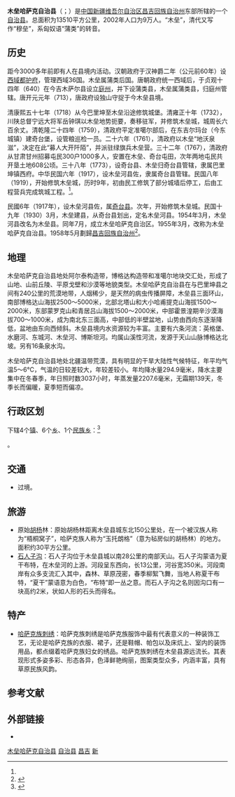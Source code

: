 {{Infobox China County
|county  = 木垒哈萨克自治县
|Photo =
|Photoname=
|state = 新疆维吾尔自治区
|seal =
|officerTitle=
|officer=
|officerTitle2=
|officer2=
|map = Location of Mori within Xinjiang (China).png
|map size =
|Pinyin   = Mùlěi Hāsākè ZìzhìXiàn
|Belong = [[新疆维吾尔自治区|新疆维吾尔自治区]][[昌吉回族自治州|昌吉回族自治州]]
|Types= [[自治县|自治县]]
|admincode = 652328
|founded = 1954年7月17日
|seat = 木垒镇
|division = 11
|town = 3
|township = 8
|subdistrict =
|area = 13510平方公里
|area land =
|area water =
|census yr = 2003年
|pop = 86344人
|density =
|postcode = 831900
| phone code = 994
|areacode=
| carlicense = 新B
| web = www.mlx.gov.cn
| web_title = 木垒县公众信息网
}}
'''木垒哈萨克自治县'''（{{lang-kz|موري قازاق اۋتونوميالىق اۋدانى/Мори Қазақ автономиялық ауданы|Morï Qazaq awtonomïyalıq awdanı}}；{{lang-ug|مورى قازاق ئاپتونوم ناھىيىسى|Mori Qazaq Aptonom nahiyisi}}）是[[中国|中国]][[新疆维吾尔自治区|新疆维吾尔自治区]][[昌吉回族自治州|昌吉回族自治州]]东部所辖的一个[[自治县|自治县]]。总面积为13510平方公里，2002年人口为9万人。“木垒”，清代又写作“穆垒”，系匈奴语“蒲类”的转音。

== 历史 ==
距今3000多年前即有人在县境内活动。汉朝政府于汉神爵二年（公元前60年）设[[西域都护府|西域都护府]]，管理西域36国。木垒属蒲类后国。唐朝政府统一西域后，于贞观十四年（640）在今吉木萨尔县设立[[庭州|庭州]]，并下设蒲类县，木垒属蒲类县，归庭州管辖。唐开元元年（713），唐政府设独山守捉于今木垒县境。

清康熙五十七年（1718）从今巴里坤至木垒沿途修筑城堡。清雍正十年（1732），川陕总督宁远大将军岳钟琪以木垒地势扼要，奏移驻军，并修筑木垒城，城周长六百余丈。清乾隆二十四年（1759），清政府平定准噶尔部后，在东吉尔玛台（今东城镇）建奇台堡，设管粮巡检一员。二十六年（1761），清政府以木垒“地沃泉滋”，决定在此“募人大开阡陌”，并派驻绿旗兵木垒营。三十二年（1767），清政府从甘肃甘州招募屯民300户1000多人，安置在木垒、奇台屯田，次年两地屯民共开垦土地608公顷。三十八年（1773），设奇台县、木垒归奇台县管辖，隶属巴里坤镇西府。中华民国六年（1917），设木垒河县佐，隶属奇台县管辖。民国八年（1919），开始修筑木垒城，历时9年，初由民工修筑了部分城墙后停工，后由工程营兵完成筑城工程。<ref name="a1"/>。

民國6年（1917年），设木垒河县佐，属[[奇台县|奇台县]]。次年，开始修筑木垒城。民国十九年（1930）3月，木垒建县，从奇台县划出，定名木垒河县。1954年3月，木垒河县改名为木垒县。同年7月，成立木垒哈萨克自治区。1955年3月，改称为木垒哈萨克自治县。1958年5月劃歸[[昌吉回族自治州|昌吉回族自治州]]<ref name="a1">{{Cite web |url=http://www.mlx.gov.cn/mlxzf/mlxq/lsyg/2009/19780.htm |title=历史沿革 |accessdate=2016-09-20 |author= |date=2009-06-04 |work= |publisher=木垒县人民政府网站 |language=Zh-hans |deadurl=yes |archiveurl=https://web.archive.org/web/20170305002736/http://www.mlx.gov.cn/mlxzf/mlxq/lsyg/2009/19780.htm |archivedate=2017-03-05 }}</ref>。

==地理==
木垒哈萨克自治县地处阿尔泰构造带，博格达构造带和准噶尔地块交汇处，形成了山地、山前丘陵、平原戈壁和沙漠等地貌类型。木垒哈萨克自治县在与巴里坤县之间有240公里的荒漠地带，人烟稀少，是天然的病虫传播屏障，木垒县三面环山，南部博格达山海拔2500～5000米，北部北塔山和大小哈甫提克山海拔1500～2000米，东部蒙罗克山和青居吕山海拔1500～2000米，中部霍景湟期辛沙漠海拔700～1000米，成为南北东三面高，中部低的半壁盆地，山势由西向东逐渐降低，盆地由东向西倾斜。木垒县境内水资源较为丰富。主要有六条河流：英格堡、水磨河、东城河、木垒河、博斯坦河。均属山溪性河流，发源于天山山脉博格达北坡。另有16条泉水沟。

木垒哈萨克自治县地处北疆温带荒漠，具有明显的干旱大陆性气候特征，年平均气温5～6℃，气温的日较差较大，年较差较小。年均降水量294.9毫米，降水主要集中在冬春季，年日照时数3037小时，年蒸发量2207.6毫米，无霜期139天，冬季长而偏暖，夏季短而偏凉。

== 行政区划 ==
{{PAGENAMEBASE}}下辖4个[[行政建制镇|镇]]、6个[[乡_(中华人民共和国)|乡]]、1个[[民族乡|民族乡]]：<ref>{{PRC admin/ref sgc|65/23/28/000/000}}</ref>

{{PRC admin/children|65/23/28/000/000}}。

== 交通 ==
* {{中国国道名|335}}过境。

==旅游==
*原始[[胡杨|胡杨]]林：原始胡杨林距离木垒县城东北150公里处，在一个被汉族人称为“梧桐窝子”，哈萨克族人称为“玉托朗格”（意为毡房似的胡杨林）的地方。面积约30平方公里。
*[[石人子沟|石人子沟]]：石人子沟位于木垒县城以南28公里的南部天山。石人子沟蒙语为夏干布特，在木垒河的上游。河段呈东西向，长13公里，河谷宽350米。河段南岸有众多支流汇入其中，森林、草原茂密，春季柳絮飞舞，当地人称夏干布特，“夏干”蒙语意为白色，“布特”即一丛之意。而石人子沟之名则因沟口有一块高约2米，状如人形的石头而得名。

==特产==
*[[哈萨克族刺绣|哈萨克族刺绣]]：哈萨克族刺绣是哈萨克族服饰中最有代表意义的一种装饰工艺，无论是哈萨克族的衣服、裙子，还是鞋帽、帕包以及床炕上、室内的装饰用品，都点缀着哈萨克族妇女的绣品。哈萨克族刺绣在木垒县源远流长。其表现形式多姿多彩、形态各异，色泽鲜艳绚丽，图案类型众多，内涵丰富，具有草原民族风韵。

== 参考文献 ==
{{reflist}}

== 外部链接 ==
* {{Official website|http://www.mlx.gov.cn/|name=木垒哈萨克自治县人民政府}}

{{木垒哈萨克自治县行政区划}}
{{昌吉回族自治州行政区划}}
{{新疆行政区划}}
{{中华人民共和国陆地边境县}}
{{中华人民共和国民族自治地方/其他}}

[[Category:木垒哈萨克自治县|]]
[[Category:昌吉县市|自治县]]
[[Category:新疆民族自治县|昌吉]]
[[Category:中国哈萨克族自治县|新]]
